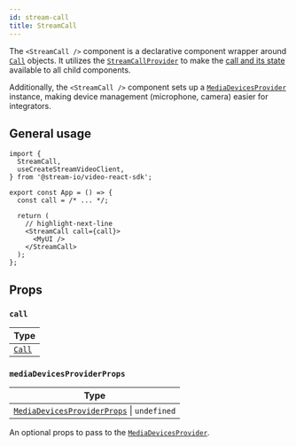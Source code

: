 ```yaml
---
id: stream-call
title: StreamCall
---
```


The `<StreamCall />` component is a declarative component wrapper around [`Call`](../../../call-engine/Call) objects. It utilizes the [`StreamCallProvider`](../../../call-engine/hooks-and-contexts/#streamcallprovider) to make the [call and its state](../../../guides/call-and-participant-state) available to all child components.

Additionally, the `<StreamCall />` component sets up a [`MediaDevicesProvider`](../../../guides/camera-and-microphone) instance, making device management (microphone, camera) easier for integrators.

## General usage

```tsx
import {
  StreamCall,
  useCreateStreamVideoClient,
} from '@stream-io/video-react-sdk';

export const App = () => {
  const call = /* ... */;

  return (
    // highlight-next-line
    <StreamCall call={call}>
      <MyUI />
    </StreamCall>
  );
};
```

## Props

### `call`

| Type                                |
| ----------------------------------- |
| [`Call`](../../../call-engine/Call) |

### `mediaDevicesProviderProps`

| Type                                                                                                             |
| ---------------------------------------------------------------------------------------------------------------- |
| [`MediaDevicesProviderProps`](../../../call-engine/hooks-and-contexts/#mediadevicesproviderprops) \| `undefined` |

An optional props to pass to the [`MediaDevicesProvider`](../../../guides/camera-and-microphone).
